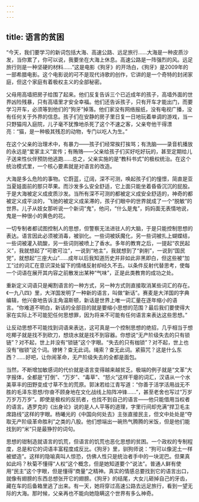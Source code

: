 ```yaml
---
---
---
```

title: 语言的贫困
---







“今天，我们要学习的新词包括大海、高速公路、远足旅行……大海是一种皮质沙发，当你累了，你可以说，我要坐在大海上休息。高速公路是一阵强烈的风。远足旅行则是一种坚硬的材料……”这是电影《狗牙》的开场白，《狗牙》是2009年的一部希腊电影。这个电影说的可不是现代诗歌的创作，它讲的是一个奇特的封闭家庭，但这个家庭有着极权主义的全部秘密。

父母用高墙把房子给围了起来。他们反复告诉三个已近成年的孩子，高墙外面的世界凶险残暴，只有高墙里才安全幸福。他们还告诉孩子，只有开车才能出门，而要学习开车，必须等到他们的“狗牙”掉落。他们家没有网络报纸，没有电视广播，没有任何关于外界的信息。孩子们在安静的房子里日复一日地玩着单调的游戏，当一只野猫闯入庭院，儿子毫不犹豫地杀死了这个不速之客，父亲夸他干得漂亮：“猫，是一种极其残忍的动物，专门以吃人为生。”

在这个父亲的治理术中，有暴力——孩子们经常挨打挨骂；有洗脑——录音机播放的永远是“爱家主义”宣传；有贿赂——父亲给孩子们买好吃好玩的，甚至定期给儿子送来性伙伴预防他逃跑……总之，父亲实施的是“教科书式”的极权统治。在这个统治模式里，一个核心要素就是对语言的改造。

大海是多么危险的事物。它蔚蓝，辽阔，深不可测，唤起孩子们的憧憬，简直是亚当夏娃面前的那只苹果。而沙发多么安全舒适，它上面只能坐着昏昏沉沉的屁股。于是大海被定义成皮质沙发。当所有深不可测的都被定义成安全舒适的，神奇的都被定义成平淡的，飞驰的被定义成呆滞的，孩子们眼中的世界就成了一个“脱敏”的世界。儿子从妓女那听说一个新词“鬼”，他问，“什么是鬼”，妈妈面无表情地说，鬼是一种很小的黄色的花。

一切专制者都试图控制人的思想，但警察无法进驻人的大脑，于是只能控制思想的表达。语言因此必须被消毒，被驯化。一些词被妖魔化，另一些词被扎上蝴蝶结，一些词被灌入硫酸，另一些词则被喷上了香水。多年的教育之后，一提起“农民起义”，我就想起了“可歌可泣”，一说到“地主”，我就想到了“剥削”，一说到“国民党”，就想起“三座大山”……成年以后我知道历史并非如此非黑即白，但这些被“加工”过的词汇在意识深处留下的情绪反射却经久不去。以条件反射代替思考，使每一个词语在展开其内容之前散发出某种“气味”，正是此类教育的成功之处。

重新定义词语只是阉割语言的一种方式，另一种方式则直接取消某些词汇的存在。《一九八四》里，大洋国发明了一种新的语言，叫做“新话”。赛麦是大洋国的字典编辑，他兴奋地告诉主角温斯顿，新话是世界上唯一词汇量在逐年缩小的语言。“你难道不明白，新话的全部目的就是要缩小思想的范围？最后我们要使得大家在实际上不可能犯任何思想罪，因为将来不可能有任何语言来表达这些思想。”

让反动思想不可能找到词语来表达，这可真是一个控制思想的绝招，几乎相当于想吃椰子就是找不到砍刀，想烧水就是找不到容器。你想说“无产阶级失去的只有锁链”？对不起，世上并没有“锁链”这个字眼。“失去的只有枷锁”？对不起，世上也没有“枷锁”这个词。镣铐？查无此词。绳索？查无此词。紧箍咒？这是什么东西？……好吧，让你闹革命，无产阶级失去的全都是面包。

当然，不断增加敏感词的代价就是语言变得越来越贫乏。极端的例子就是“文革”大字报体，全都是“打倒”、“万岁”、“毒草”、“怒火”这样干瘪的词汇，汉语从一个水美草丰的田野变成寸草不生的荒原。郭沫若给江青写道：“你善于活学活用战无不胜的毛泽东思想/你奋不顾身地在文化战线上陷阵冲锋……”，甚至老舍也写过“万岁万岁万万岁”。即使是极权的反抗者，也找不到自己的语言——他只能借用当权者的语言。遇罗克的《出身论》说的是人人平等的道理，字里行间却充满“捍卫毛主席路线”这样的字眼。杨曦光的《中国向何处去》主张直接民主，但文中处处是“夺取无产阶级革命胜利”之类的八股。他们想端出一碗热气腾腾的米饭，但是他们能找到的“米”只是最狰狞的词句。

思想的钳制造就语言的饥荒，但语言的饥荒也恶化思想的贫困。一个政权的专制程度，总是和它的词语丰富程度成反比。《狗牙》里，驯狗师说：“狗可以像泥土一样被塑造”。这样的隐喻真叫人惊恐，仿佛人性只是统治者手中的一块泥巴。但果真如此吗？秋菊不懂得“人权”这个概念，但是她知道要个“说法”。普通人鲜有使用“民主”这个字眼，但是懂得“商量”之精神。真实的情感总要找到它的语言出口，就像有翅膀的东西总想张开它的翅膀。《狗牙》的结尾，大女儿砸掉自己的牙齿，藏在车的后备箱里逃了出来。有一天，她将穿过高速公路去远足旅行，看到一望无际的大海。那时候，父亲再也不能向她隐瞒这个世界有多么神奇。